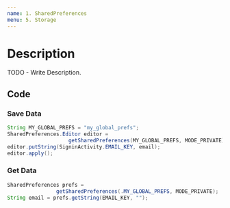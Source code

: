 ```yaml
---
name: 1. SharedPreferences
menu: 5. Storage
---
```


# Description

TODO - Write Description.

## Code

### Save Data

```java
String MY_GLOBAL_PREFS = "my_global_prefs";
SharedPreferences.Editor editor =
                    getSharedPreferences(MY_GLOBAL_PREFS, MODE_PRIVATE).edit();
editor.putString(SigninActivity.EMAIL_KEY, email);
editor.apply();
```

### Get Data

```java
SharedPreferences prefs =
                getSharedPreferences(.MY_GLOBAL_PREFS, MODE_PRIVATE);
String email = prefs.getString(EMAIL_KEY, "");
```
